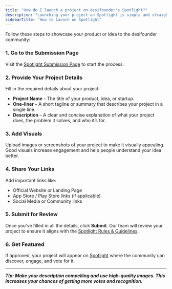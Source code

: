 ```yaml
---
title: "How do I launch a project on desifounder's Spotlight?"
description: "Launching your project on Spotlight is simple and straightforward."
sidebarTitle: "How to Launch on Spotlight"
---
```


Follow these steps to showcase your product or idea to the desifounder community:

### 1. Go to the Submission Page

Visit the [Spotlight Submission Page](https://desifounder.com/spotlight/submit) to start the process.

### 2. Provide Your Project Details

Fill in the required details about your project:

- **Project Name** – The title of your product, idea, or startup.
- **One-liner** – A short tagline or summary that describes your project in a single line.
- **Description** – A clear and concise explanation of what your project does, the problem it solves, and who it’s for.

### 3. Add Visuals

Upload images or screenshots of your project to make it visually appealing. Good visuals increase engagement and help people understand your idea better.

### 4. Share Your Links

Add important links like:

- Official Website or Landing Page
- App Store / Play Store links (if applicable)
- Social Media or Community links

### 5. Submit for Review

Once you’ve filled in all the details, click **Submit**. Our team will review your project to ensure it aligns with the [Spotlight Rules & Guidelines](https://help.desifounder.com/individual/spotlight/rules-guidelines).

### 6. Get Featured

If approved, your project will appear on [Spotlight](https://desifounder.com/spotlight) where the community can discover, engage, and vote for it.

---

**_Tip: Make your description compelling and use high-quality images. This increases your chances of getting more votes and recognition._**
